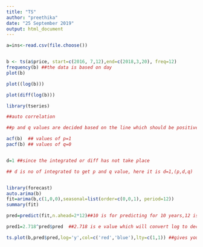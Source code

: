 ---
title: "TS"
author: "preethika"
date: "25 September 2019"
output: html_document
---

```{r}
a=ins<-read.csv(file.choose())


b <- ts(a$price, start=c(2016, 7,12),end=c(2018,3,20), freq=12)
frequency(b) ##the data is based on day
plot(b)

plot((log(b)))

plot(diff(log(b))) 

library(tseries)

##auto correlation

##p and q values are decided based on the line which should be positive as well as above the blue line which is said to be siggnificant

acf(b)  ## values of p=1
pacf(b) ## values of q=0


d=1 ##since the integrated or diff has not take place

## d is no of integrated to get p and q value, here it is d=1,(p,d,q)


library(forecast)
auto.arima(b)
fit=arima(b,c(1,0,0),seasonal=list(order=c(0,0,1), period=12))
summary(fit)

pred=predict(fit,n.ahead=2*12)##10 is for predicting for 10 years,12 is given freq

pred1=2.718^pred$pred  ##2.718 is e value which will convert log to decimal value

ts.plot(b,pred$pred,log='y',col=c('red','blue'),lty=c(1,1)) ##gives you the graph after 10 years which is predicting year


```



















